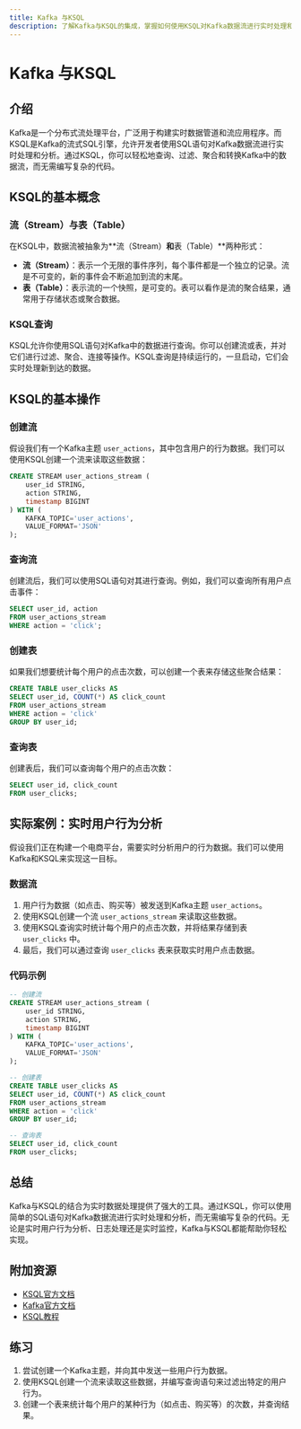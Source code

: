 ```yaml
---
title: Kafka 与KSQL
description: 了解Kafka与KSQL的集成，掌握如何使用KSQL对Kafka数据流进行实时处理和分析。
---
```


# Kafka 与KSQL

## 介绍

Kafka是一个分布式流处理平台，广泛用于构建实时数据管道和流应用程序。而KSQL是Kafka的流式SQL引擎，允许开发者使用SQL语句对Kafka数据流进行实时处理和分析。通过KSQL，你可以轻松地查询、过滤、聚合和转换Kafka中的数据流，而无需编写复杂的代码。

## KSQL的基本概念

### 流（Stream）与表（Table）

在KSQL中，数据流被抽象为**流（Stream）**和**表（Table）**两种形式：

- **流（Stream）**：表示一个无限的事件序列，每个事件都是一个独立的记录。流是不可变的，新的事件会不断追加到流的末尾。
- **表（Table）**：表示流的一个快照，是可变的。表可以看作是流的聚合结果，通常用于存储状态或聚合数据。

### KSQL查询

KSQL允许你使用SQL语句对Kafka中的数据进行查询。你可以创建流或表，并对它们进行过滤、聚合、连接等操作。KSQL查询是持续运行的，一旦启动，它们会实时处理新到达的数据。

## KSQL的基本操作

### 创建流

假设我们有一个Kafka主题 `user_actions`，其中包含用户的行为数据。我们可以使用KSQL创建一个流来读取这些数据：

```sql
CREATE STREAM user_actions_stream (
    user_id STRING,
    action STRING,
    timestamp BIGINT
) WITH (
    KAFKA_TOPIC='user_actions',
    VALUE_FORMAT='JSON'
);
```

### 查询流

创建流后，我们可以使用SQL语句对其进行查询。例如，我们可以查询所有用户点击事件：

```sql
SELECT user_id, action
FROM user_actions_stream
WHERE action = 'click';
```

### 创建表

如果我们想要统计每个用户的点击次数，可以创建一个表来存储这些聚合结果：

```sql
CREATE TABLE user_clicks AS
SELECT user_id, COUNT(*) AS click_count
FROM user_actions_stream
WHERE action = 'click'
GROUP BY user_id;
```

### 查询表

创建表后，我们可以查询每个用户的点击次数：

```sql
SELECT user_id, click_count
FROM user_clicks;
```

## 实际案例：实时用户行为分析

假设我们正在构建一个电商平台，需要实时分析用户的行为数据。我们可以使用Kafka和KSQL来实现这一目标。

### 数据流

1. 用户行为数据（如点击、购买等）被发送到Kafka主题 `user_actions`。
2. 使用KSQL创建一个流 `user_actions_stream` 来读取这些数据。
3. 使用KSQL查询实时统计每个用户的点击次数，并将结果存储到表 `user_clicks` 中。
4. 最后，我们可以通过查询 `user_clicks` 表来获取实时用户点击数据。

### 代码示例

```sql
-- 创建流
CREATE STREAM user_actions_stream (
    user_id STRING,
    action STRING,
    timestamp BIGINT
) WITH (
    KAFKA_TOPIC='user_actions',
    VALUE_FORMAT='JSON'
);

-- 创建表
CREATE TABLE user_clicks AS
SELECT user_id, COUNT(*) AS click_count
FROM user_actions_stream
WHERE action = 'click'
GROUP BY user_id;

-- 查询表
SELECT user_id, click_count
FROM user_clicks;
```

## 总结

Kafka与KSQL的结合为实时数据处理提供了强大的工具。通过KSQL，你可以使用简单的SQL语句对Kafka数据流进行实时处理和分析，而无需编写复杂的代码。无论是实时用户行为分析、日志处理还是实时监控，Kafka与KSQL都能帮助你轻松实现。

## 附加资源

- [KSQL官方文档](https://docs.ksqldb.io/)
- [Kafka官方文档](https://kafka.apache.org/documentation/)
- [KSQL教程](https://www.confluent.io/learn/ksql/)

## 练习

1. 尝试创建一个Kafka主题，并向其中发送一些用户行为数据。
2. 使用KSQL创建一个流来读取这些数据，并编写查询语句来过滤出特定的用户行为。
3. 创建一个表来统计每个用户的某种行为（如点击、购买等）的次数，并查询结果。
